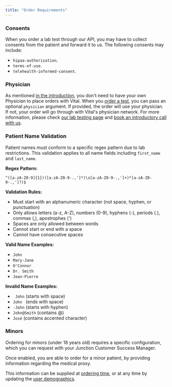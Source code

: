 ```yaml
---
title: "Order Requirements"
---
```


### Consents

When you order a lab test through our API, you may have to collect consents from the patient and forward it to us. The following consents may include:

- `hipaa-authorization`.
- `terms-of-use`.
- `telehealth-informed-consent`.

### Physician

As mentioned [in the introduction](/lab/overview/introduction#features), you don't need to have your own Physician to place orders with Vital. When you [order a test](/lab/overview/quickstart#3-placing-an-order), you can pass an optional `physician` argument.
If provided, the order will use your physician. If not, your order will go through with Vital's physician network. For more information, please check [our lab testing page](https://tryvital.io/labs) and [book an introductory call with us](https://cal.com/team/vital/discovery-call).

### Patient Name Validation

Patient names must conform to a specific regex pattern due to lab restrictions. This validation applies to all name fields including `first_name` and `last_name`.

**Regex Pattern:**
```
^([a-zA-Z0-9]{1})([a-zA-Z0-9-.,']*(\s[a-zA-Z0-9-.,']+)*[a-zA-Z0-9-.,']?)$
```

**Validation Rules:**
- Must start with an alphanumeric character (not space, hyphen, or punctuation)
- Only allows letters (a-z, A-Z), numbers (0-9), hyphens (-), periods (.), commas (,), apostrophes (')
- Spaces are only allowed between words
- Cannot start or end with a space
- Cannot have consecutive spaces

**Valid Name Examples:**
- `John`
- `Mary-Jane` 
- `O'Connor`
- `Dr. Smith`
- `Jean-Pierre`

**Invalid Name Examples:**
- ` John` (starts with space)
- `John ` (ends with space)
- `-John` (starts with hyphen)
- `John@Smith` (contains @)
- `José` (contains accented character)


### Minors

Ordering for minors (under 18 years old) requires a specific configuration, which you can request with your Junction Customer Success Manager.

Once enabled, you are able to order for a minor patient, by providing information regarding the medical proxy.

This information can be supplied at [ordering time](/api-reference/lab-testing/create-order#body-patient-details-medical-proxy), or at any time by updating the [user demographics](/api-reference/user/upsert-info#body-medical-proxy).